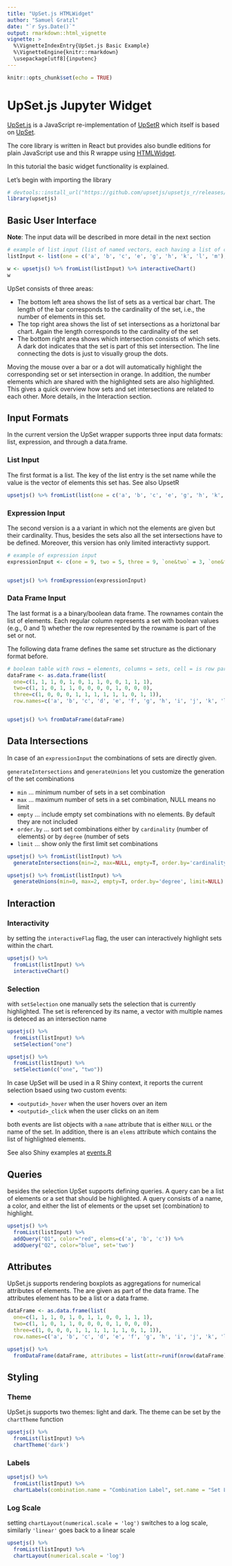 ```yaml
---
title: "UpSet.js HTMLWidget"
author: "Samuel Gratzl"
date: "`r Sys.Date()`"
output: rmarkdown::html_vignette
vignette: >
  %\VignetteIndexEntry{UpSet.js Basic Example}
  %\VignetteEngine{knitr::rmarkdown}
  \usepackage[utf8]{inputenc}
---
```


```r
knitr::opts_chunk$set(echo = TRUE)
```

# UpSet.js Jupyter Widget

[UpSet.js](https://upset.js.org) is a JavaScript re-implementation of [UpSetR](https://www.rdocumentation.org/packages/UpSetR/) which itself is based on [UpSet](http://vcg.github.io/upset/about/).

The core library is written in React but provides also bundle editions for plain JavaScript use and this R wrappe using [HTMLWidget](http://www.htmlwidgets.org/).

In this tutorial the basic widget functionality is explained.

Let's begin with importing the library

```r
# devtools::install_url("https://github.com/upsetjs/upsetjs_r/releases/latest/download/upsetjs.tar.gz")
library(upsetjs)
```

## Basic User Interface

**Note**: The input data will be described in more detail in the next section

```r

# example of list input (list of named vectors, each having a list of contained elements)
listInput <- list(one = c('a', 'b', 'c', 'e', 'g', 'h', 'k', 'l', 'm'), two = c('a', 'b', 'd', 'e', 'j'), three = c('a', 'e', 'f', 'g', 'h', 'i', 'j', 'l', 'm'))

w <- upsetjs() %>% fromList(listInput) %>% interactiveChart()
w
```


UpSet consists of three areas:

- The bottom left area shows the list of sets as a vertical bar chart. The length of the bar corresponds to the cardinality of the set, i.e., the number of elements in this set.
- The top right area shows the list of set intersections as a horiztonal bar chart. Again the length corresponds to the cardinality of the set
- The bottom right area shows which intersection consists of which sets. A dark dot indicates that the set is part of this set intersection. The line connecting the dots is just to visually group the dots.

Moving the mouse over a bar or a dot will automatically highlight the corresponding set or set intersection in orange. In addition, the number elements which are shared with the highlighted sets are also highlighted. This gives a quick overview how sets and set intersections are related to each other. More details, in the Interaction section.

## Input Formats

In the current version the UpSet wrapper supports three input data formats: list, expression, and through a data.frame.

### List Input

The first format is a list. The key of the list entry is the set name while the value is the vector of elements this set has. See also UpsetR

```r
upsetjs() %>% fromList(list(one = c('a', 'b', 'c', 'e', 'g', 'h', 'k', 'l', 'm'), two = c('a', 'b', 'd', 'e', 'j'), three = c('a', 'e', 'f', 'g', 'h', 'i', 'j', 'l', 'm')))
```


### Expression Input

The second version is a a variant in which not the elements are given but their cardinality. Thus, besides the sets also all the set intersections have to be defined. Moreover, this version has only limited interactivty support.

```r

# example of expression input
expressionInput <- c(one = 9, two = 5, three = 9, `one&two` = 3, `one&three` = 6, `two&three` = 3, `one&two&three` = 2)


upsetjs() %>% fromExpression(expressionInput)
```


### Data Frame Input

The last format is a a binary/boolean data frame. The rownames contain the list of elements. Each regular column represents a set with boolean values (e.g., 0 and 1) whether the row represented by the rowname is part of the set or not.

The following data frame defines the same set structure as the dictionary format before.
```r

# boolean table with rows = elements, columns = sets, cell = is row part of this set
dataFrame <- as.data.frame(list(
  one=c(1, 1, 1, 0, 1, 0, 1, 1, 0, 0, 1, 1, 1),
  two=c(1, 1, 0, 1, 1, 0, 0, 0, 0, 1, 0, 0, 0),
  three=c(1, 0, 0, 0, 1, 1, 1, 1, 1, 1, 0, 1, 1)),
  row.names=c('a', 'b', 'c', 'd', 'e', 'f', 'g', 'h', 'i', 'j', 'k', 'l', 'm'))


upsetjs() %>% fromDataFrame(dataFrame)
```

## Data Intersections

In case of an `expressionInput` the combinations of sets are directly given.

`generateIntersections` and `generateUnions` let you customize the generation of the set combinations

- `min` ... minimum number of sets in a set combination
- `max` ... maximum number of sets in a set combination, NULL means no limit
- `empty` ... include empty set combinations with no elements. By default they are not included
- `order.by` ... sort set combinations either by `cardinality` (number of elements) or by `degree` (number of sets
- `limit` ... show only the first limit set combinations


```r

upsetjs() %>% fromList(listInput) %>%
  generateIntersections(min=2, max=NULL, empty=T, order.by='cardinality', limit=NULL)
```

```r

upsetjs() %>% fromList(listInput) %>%
  generateUnions(min=0, max=2, empty=T, order.by='degree', limit=NULL)
```

## Interaction

### Interactivity
by setting the `interactiveFlag` flag, the user can interactively highlight sets within the chart.

```r
upsetjs() %>%
  fromList(listInput) %>%
  interactiveChart()
```

### Selection
with `setSelection` one manually sets the selection that is currently highlighted. The set is referenced by its name, a vector with multiple names is deteced as an intersection name


```r
upsetjs() %>%
  fromList(listInput) %>%
  setSelection("one")
```


```r
upsetjs() %>%
  fromList(listInput) %>%
  setSelection(c("one", "two"))
```

In case UpSet will be used in a R Shiny context, it reports the current selection bsaed using two custom events:

- `<outputid>_hover` when the user hovers over an item
- `<outputid>_click` when the user clicks on an item

both events are list objects with a `name` attribute that is either `NULL` or the name of the set. In addition, there is an `elems` attribute which contains the list of highlighted elements.

See also Shiny examples at [events.R](https://github.com/upsetjs/upsetjs_r/blob/master/r_package/vignettes/shiny/events.R)


## Queries

besides the selection UpSet supports defining queries. A query can be a list of elements or a set that should be highlighted. A query consists of a name, a color, and either the list of elements or the upset set (combination) to highlight.


```r
upsetjs() %>%
  fromList(listInput) %>%
  addQuery("Q1", color="red", elems=c('a', 'b', 'c')) %>%
  addQuery("Q2", color="blue", set='two')
```


## Attributes

UpSet.js supports rendering boxplots as aggregations for numerical attributes of elements. The are given as part of the data frame. The attributes element has to be a list or a data frame.


```r
dataFrame <- as.data.frame(list(
  one=c(1, 1, 1, 0, 1, 0, 1, 1, 0, 0, 1, 1, 1),
  two=c(1, 1, 0, 1, 1, 0, 0, 0, 0, 1, 0, 0, 0),
  three=c(1, 0, 0, 0, 1, 1, 1, 1, 1, 1, 0, 1, 1)),
  row.names=c('a', 'b', 'c', 'd', 'e', 'f', 'g', 'h', 'i', 'j', 'k', 'l', 'm'))

upsetjs() %>%
  fromDataFrame(dataFrame, attributes = list(attr=runif(nrow(dataFrame))))
```

## Styling

### Theme

UpSet.js supports two themes: light and dark. The theme can be set by the `chartTheme` function

```r
upsetjs() %>%
  fromList(listInput) %>%
  chartTheme('dark')
```

### Labels

```r
upsetjs() %>%
  fromList(listInput) %>%
  chartLabels(combination.name = "Combination Label", set.name = "Set Label")
```

### Log Scale

setting `chartLayout(numerical.scale = 'log')` switches to a log scale, similarly `'linear'` goes back to a linear scale

```r
upsetjs() %>%
  fromList(listInput) %>%
  chartLayout(numerical.scale = 'log')
```
